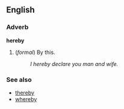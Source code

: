 ==English==
===Adverb===
'''hereby'''

#(''formal'') By this.
#:''I hereby declare you man and wife.''

===See also===
*[[thereby]]
*[[whereby]]